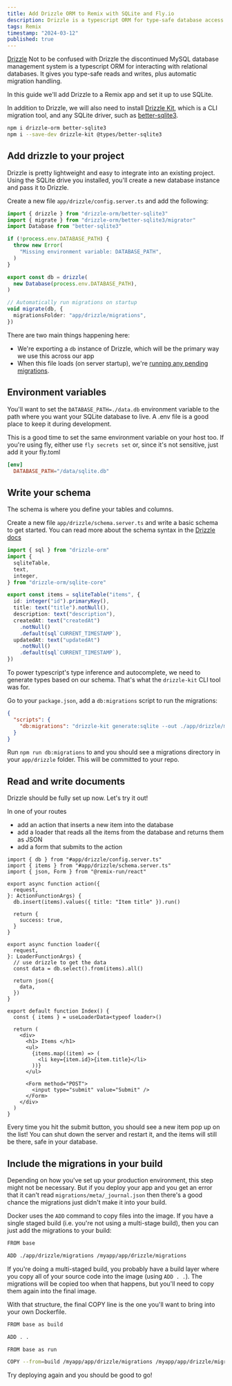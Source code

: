 ```yaml
---
title: Add Drizzle ORM to Remix with SQLite and Fly.io
description: Drizzle is a typescript ORM for type-safe database access and automatic migrations. Add it to your Remix app to get started with SQLite.
tags: Remix
timestamp: "2024-03-12"
published: true
---
```


[Drizzle](https://orm.drizzle.team/) <SideNote> Not to be confused with Drizzle the discontinued MySQL database management system </SideNote> is a typescript ORM for interacting with relational databases. It gives you type-safe reads and writes, plus automatic migration handling.

In this guide we'll add Drizzle to a Remix app and set it up to use SQLite.

In addition to Drizzle, we will also need to install [Drizzle Kit](https://www.npmjs.com/package/drizzle-kit), which is a CLI migration tool, and any SQLite driver, such as [better-sqlite3](https://www.npmjs.com/package/better-sqlite3).

```bash
npm i drizzle-orm better-sqlite3
npm i --save-dev drizzle-kit @types/better-sqlite3
```

## Add drizzle to your project

Drizzle is pretty lightweight and easy to integrate into an existing project. Using the SQLite drive you installed, you'll create a new database instance and pass it to Drizzle.

Create a new file `app/drizzle/config.server.ts` and add the following:

```ts
import { drizzle } from "drizzle-orm/better-sqlite3"
import { migrate } from "drizzle-orm/better-sqlite3/migrator"
import Database from "better-sqlite3"

if (!process.env.DATABASE_PATH) {
  throw new Error(
    "Missing environment variable: DATABASE_PATH",
  )
}

export const db = drizzle(
  new Database(process.env.DATABASE_PATH),
)

// Automatically run migrations on startup
void migrate(db, {
  migrationsFolder: "app/drizzle/migrations",
})
```

There are two main things happening here:

- We're exporting a `db` instance of Drizzle, which will be the primary way we use this across our app
- When this file loads (on server startup), we're [running any pending migrations](https://orm.drizzle.team/kit-docs/overview#running-migrations).

## Environment variables

You'll want to set the `DATABASE_PATH=./data.db` environment variable to the path where you want your SQLite database to live. A .env file is a good place to keep it during development.

This is a good time to set the same environment variable on your host too. If you're using fly, either use `fly secrets set` or, since it's not sensitive, just add it your fly.toml

```toml
[env]
  DATABASE_PATH="/data/sqlite.db"
```

## Write your schema

The schema is where you define your tables and columns.

Create a new file `app/drizzle/schema.server.ts` and write a basic schema to get started.<SideNote> You can read more about the schema syntax in the [Drizzle docs](https://github.com/drizzle-team/drizzle-orm/blob/main/drizzle-orm/src/sqlite-core/README.md)</SideNote>

```ts
import { sql } from "drizzle-orm"
import {
  sqliteTable,
  text,
  integer,
} from "drizzle-orm/sqlite-core"

export const items = sqliteTable("items", {
  id: integer("id").primaryKey(),
  title: text("title").notNull(),
  description: text("description"),
  createdAt: text("createdAt")
    .notNull()
    .default(sql`CURRENT_TIMESTAMP`),
  updatedAt: text("updatedAt")
    .notNull()
    .default(sql`CURRENT_TIMESTAMP`),
})
```

To power typescript's type inference and autocomplete, we need to generate types based on our schema. That's what the `drizzle-kit` CLI tool was for.

Go to your `package.json`, add a `db:migrations` script to run the migrations:

```json
{
  "scripts": {
    "db:migrations": "drizzle-kit generate:sqlite --out ./app/drizzle/migrations --schema ./app/drizzle/schema.server.ts"
  }
}
```

Run `npm run db:migrations` to and you should see a migrations directory in your `app/drizzle` folder. This will be committed to your repo.

## Read and write documents

Drizzle should be fully set up now. Let's try it out!

In one of your routes

- add an action that inserts a new item into the database
- add a loader that reads all the items from the database and returns them as JSON
- add a form that submits to the action

```tsx
import { db } from "#app/drizzle/config.server.ts"
import { items } from "#app/drizzle/schema.server.ts"
import { json, Form } from "@remix-run/react"

export async function action({
  request,
}: ActionFunctionArgs) {
  db.insert(items).values({ title: "Item title" }).run()

  return {
    success: true,
  }
}

export async function loader({
  request,
}: LoaderFunctionArgs) {
  // use drizzle to get the data
  const data = db.select().from(items).all()

  return json({
    data,
  })
}

export default function Index() {
  const { items } = useLoaderData<typeof loader>()

  return (
    <div>
      <h1> Items </h1>
      <ul>
        {items.map((item) => (
          <li key={item.id}>{item.title}</li>
        ))}
      </ul>

      <Form method="POST">
        <input type="submit" value="Submit" />
      </Form>
    </div>
  )
}
```

Every time you hit the submit button, you should see a new item pop up on the list! You can shut down the server and restart it, and the items will still be there, safe in your database.

## Include the migrations in your build

Depending on how you've set up your production environment, this step might not be necessary. But if you deploy your app and you get an error that it can't read `migrations/meta/_journal.json` then there's a good chance the migrations just didn't make it into your build.

Docker uses the `ADD` command to copy files into the image. If you have a single staged build (i.e. you're not using a multi-stage build), then you can just add the migrations to your build:

```sh
FROM base

ADD ./app/drizzle/migrations /myapp/app/drizzle/migrations
```

If you're doing a multi-staged build, you probably have a build layer where you copy all of your source code into the image (using `ADD . .`). The migrations will be copied too when that happens, but you'll need to copy them again into the final image.

With that structure, the final COPY line is the one you'll want to bring into your own Dockerfile.

```sh
FROM base as build

ADD . .

FROM base as run

COPY --from=build /myapp/app/drizzle/migrations /myapp/app/drizzle/migrations
```

Try deploying again and you should be good to go!
